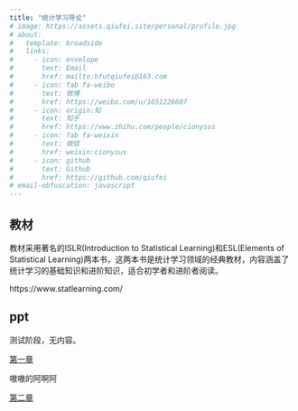 ```yaml
---
title: "统计学习导论"
# image: https://assets.qiufei.site/personal/profile.jpg
# about:
#   template: broadside
#   links:
#     - icon: envelope
#       text: Email
#       href: mailto:hfutqiufei@163.com
#     - icon: fab fa-weibo
#       text: 微博
#       href: https://weibo.com/u/1651226607
#     - icon: origin:知
#       text: 知乎
#       href: https://www.zhihu.com/people/cionysus
#     - icon: fab fa-weixin
#       text: 微信
#       href: weixin:cionysus
#     - icon: github
#       text: Github
#       href: https://github.com/qiufei
# email-obfuscation: javascript
---
```



## 教材

教材采用著名的ISLR(Introduction to Statistical Learning)和ESL(Elements of Statistical Learning)两本书，这两本书是统计学习领域的经典教材，内容涵盖了统计学习的基础知识和进阶知识，适合初学者和进阶者阅读。

https://www.statlearning.com/





## ppt

测试阶段，无内容。

<a href="./html/tt.html"> 第一章 </a>

嗷嗷的阿啊阿


<a href="./html/test.html"> 第二章 </a>